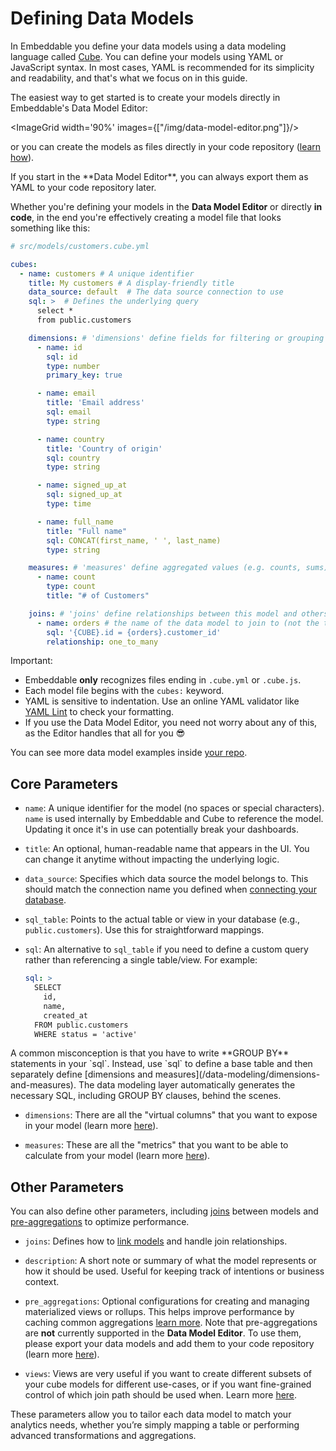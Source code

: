 # Defining Data Models

In Embeddable you define your data models using a data modeling language called [Cube](https://cube.dev/docs/product/data-modeling/overview). You can define your models using YAML or JavaScript syntax. In most cases, YAML is recommended for its simplicity and readability, and that's what we focus on in this guide. 

The easiest way to get started is to create your models directly in Embeddable's Data Model Editor:

<ImageGrid width='90%' images={["/img/data-model-editor.png"]}/>

<ExternalVideo src="https://www.youtube.com/embed/xVn2A3FybxM?rel=0"/>

or you can create the models as files directly in your code repository ([learn how](/data-modeling/getting-setup#defining-models-in-code)).  

<Callout emoji="💡">
If you start in the **Data Model Editor**, you can always export them as YAML to your code repository later.
</Callout>

Whether you're defining your models in the **Data Model Editor** or directly **in code**, in the end you're effectively creating a model file that looks something like this:

```yaml
# src/models/customers.cube.yml

cubes:
  - name: customers # A unique identifier
    title: My customers # A display-friendly title
    data_source: default  # The data source connection to use
    sql: >  # Defines the underlying query
      select *
      from public.customers

    dimensions: # 'dimensions' define fields for filtering or grouping data
      - name: id
        sql: id
        type: number
        primary_key: true

      - name: email
        title: 'Email address'
        sql: email
        type: string

      - name: country
        title: 'Country of origin'
        sql: country
        type: string

      - name: signed_up_at
        sql: signed_up_at
        type: time

      - name: full_name
        title: "Full name"
        sql: CONCAT(first_name, ' ', last_name)
        type: string

    measures: # 'measures' define aggregated values (e.g. counts, sums)
      - name: count
        type: count
        title: "# of Customers"

    joins: # 'joins' define relationships between this model and others
      - name: orders # the name of the data model to join to (not the table)
        sql: '{CUBE}.id = {orders}.customer_id'
        relationship: one_to_many

```

Important:
- Embeddable **only** recognizes files ending in `.cube.yml` or `.cube.js`.
- Each model file begins with the `cubes:` keyword.
- YAML is sensitive to indentation. Use an online YAML validator like [YAML Lint](https://www.yamllint.com/) to check your formatting.
- If you use the Data Model Editor, you need not worry about any of this, as the Editor handles that all for you 😎

You can see more data model examples inside [your repo](https://github.com/embeddable-hq/embeddable-boilerplate/tree/main/src/embeddable.com/models). 


## Core Parameters

- `name`: A unique identifier for the model (no spaces or special characters). `name` is used internally by Embeddable and Cube to reference the model. Updating it once it's in use can potentially break your dashboards.  

- `title`: An optional, human-readable name that appears in the UI. You can change it anytime without impacting the underlying logic.

- `data_source`: Specifies which data source the model belongs to. This should match the connection name you defined when [connecting your database](/data/connect-your-database).

- `sql_table`: Points to the actual table or view in your database (e.g., `public.customers`). Use this for straightforward mappings.

- `sql`: An alternative to `sql_table` if you need to define a custom query rather than referencing a single table/view. For example:
  ```yaml
  sql: >
    SELECT
      id,
      name,
      created_at
    FROM public.customers
    WHERE status = 'active'
  ```

<Callout emoji="💡">
   A common misconception is that you have to write **GROUP BY** statements in your `sql`. Instead, use `sql` to define a base table and then separately define [dimensions and measures](/data-modeling/dimensions-and-measures). The data modeling layer automatically generates the necessary SQL, including GROUP BY clauses, behind the scenes.
</Callout>

- `dimensions`: There are all the "virtual columns" that you want to expose in your model (learn more [here](./dimensions-and-measures)).

- `measures`: These are all the "metrics" that you want to be able to calculate from your model (learn more [here](./dimensions-and-measures)).

## Other Parameters

You can also define other parameters, including [joins](./joins) between models and [pre-aggregations](./caching/pre-aggregations) to optimize performance.

- `joins`: Defines how to [link models](/data-modeling/joins) and handle join relationships.

- `description`: A short note or summary of what the model represents or how it should be used. Useful for keeping track of intentions or business context.

- `pre_aggregations`: Optional configurations for creating and managing materialized views or rollups. This helps improve performance by caching common aggregations [learn more](/data-modeling/caching/pre-aggregations). Note that pre-aggregations are **not** currently supported in the **Data Model Editor**.  To use them, please export your data models and add them to your code repository (learn more [here](/data-modeling/getting-setup#defining-models-in-code)).

 - `views`: Views are very useful if you want to create different subsets of your cube models for different use-cases, or if you want fine-grained control of which join path should be used when.  Learn more [here](https://cube.dev/docs/product/data-modeling/concepts#views).

These parameters allow you to tailor each data model to match your analytics needs, whether you’re simply mapping a table or performing advanced transformations and aggregations.

